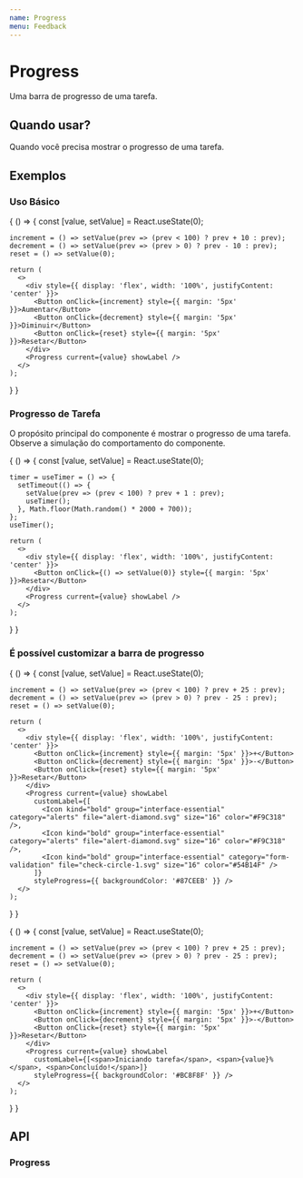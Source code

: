 ```yaml
---
name: Progress
menu: Feedback
---
```




# Progress

Uma barra de progresso de uma tarefa.

## Quando usar?

Quando você precisa mostrar o progresso de uma tarefa.

## Exemplos

### Uso Básico

<Playground>
{
  () => {
    const [value, setValue] = React.useState(0);

    increment = () => setValue(prev => (prev < 100) ? prev + 10 : prev);
    decrement = () => setValue(prev => (prev > 0) ? prev - 10 : prev);
    reset = () => setValue(0);

    return (
      <>
        <div style={{ display: 'flex', width: '100%', justifyContent: 'center' }}>
          <Button onClick={increment} style={{ margin: '5px' }}>Aumentar</Button>
          <Button onClick={decrement} style={{ margin: '5px' }}>Diminuir</Button>
          <Button onClick={reset} style={{ margin: '5px' }}>Resetar</Button>
        </div>
        <Progress current={value} showLabel />
      </>
    );

} }

</Playground>

### Progresso de Tarefa

O propósito principal do componente é mostrar o progresso de uma tarefa.   Observe a simulação do comportamento do componente.

<Playground>
{
  () => {
    const [value, setValue] = React.useState(0);

    timer = useTimer = () => {
      setTimeout(() => {
        setValue(prev => (prev < 100) ? prev + 1 : prev);
        useTimer();
      }, Math.floor(Math.random() * 2000 + 700));
    };
    useTimer();

    return (
      <>
        <div style={{ display: 'flex', width: '100%', justifyContent: 'center' }}>
          <Button onClick={() => setValue(0)} style={{ margin: '5px' }}>Resetar</Button>
        </div>
        <Progress current={value} showLabel />
      </>
    );

} }

</Playground>

### É possível customizar a barra de progresso

<Playground>
{
  () => {
    const [value, setValue] = React.useState(0);

    increment = () => setValue(prev => (prev < 100) ? prev + 25 : prev);
    decrement = () => setValue(prev => (prev > 0) ? prev - 25 : prev);
    reset = () => setValue(0);

    return (
      <>
        <div style={{ display: 'flex', width: '100%', justifyContent: 'center' }}>
          <Button onClick={increment} style={{ margin: '5px' }}>+</Button>
          <Button onClick={decrement} style={{ margin: '5px' }}>-</Button>
          <Button onClick={reset} style={{ margin: '5px' }}>Resetar</Button>
        </div>
        <Progress current={value} showLabel
          customLabel={[
            <Icon kind="bold" group="interface-essential" category="alerts" file="alert-diamond.svg" size="16" color="#F9C318" />,
            <Icon kind="bold" group="interface-essential" category="alerts" file="alert-diamond.svg" size="16" color="#F9C318" />,
            <Icon kind="bold" group="interface-essential" category="form-validation" file="check-circle-1.svg" size="16" color="#54B14F" />
          ]}
          styleProgress={{ backgroundColor: '#87CEEB' }} />
      </>
    );

} }

</Playground>

<Playground>
{
  () => {
    const [value, setValue] = React.useState(0);

    increment = () => setValue(prev => (prev < 100) ? prev + 25 : prev);
    decrement = () => setValue(prev => (prev > 0) ? prev - 25 : prev);
    reset = () => setValue(0);

    return (
      <>
        <div style={{ display: 'flex', width: '100%', justifyContent: 'center' }}>
          <Button onClick={increment} style={{ margin: '5px' }}>+</Button>
          <Button onClick={decrement} style={{ margin: '5px' }}>-</Button>
          <Button onClick={reset} style={{ margin: '5px' }}>Resetar</Button>
        </div>
        <Progress current={value} showLabel
          customLabel={[<span>Iniciando tarefa</span>, <span>{value}%</span>, <span>Concluído!</span>]}
          styleProgress={{ backgroundColor: '#BC8F8F' }} />
      </>
    );

} }

</Playground>

## API

### Progress

<Props of={Progress} />

